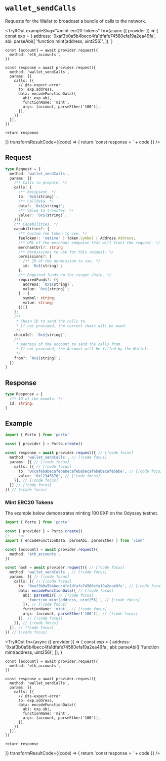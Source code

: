 

# `wallet_sendCalls`

Requests for the Wallet to broadcast a bundle of calls to the network.

<TryItOut
  exampleSlug="#mint-erc20-tokens"
  fn={async ({ provider }) => {
    const exp = {
      address: '0xaf3b0a5b4becc4fa1dfafe74580efa19a2ea49fa',
      abi: parseAbi([
        'function mint(address, uint256)',
      ]),
    }

    const [account] = await provider.request({
      method: 'eth_accounts',
    })

    const response = await provider.request({
      method: 'wallet_sendCalls',
      params: [{
        calls: [{
          // @ts-expect-error
          to: exp.address,
          data: encodeFunctionData({
            abi: exp.abi,
            functionName: 'mint',
            args: [account, parseEther('100')],
          }),
        }]
      }],
    })
    
    return response
  }}
  transformResultCode={(code) => {
    return 'const response = ' + code
  }}
/>

## Request

```ts
type Request = {
  method: 'wallet_sendCalls',
  params: [{
    /** Calls to prepare. */
    calls: {
      /** Recipient. */
      to: `0x${string}`;
      /** Calldata. */
      data?: `0x${string}`;
      /** Value to transfer. */
      value?: `0x${string}`;
    }[];
    /** Capabilities. */
    capabilities?: {
      /** Custom fee token to use. */
      feeToken?: 'native' | Token.Symbol | Address.Address;
      /** URL of the merchant endpoint that will front the request. */
      merchantUrl?: string
      /** Permissions to use for this request. */
      permissions?: {
        /** ID of the permission to use. */
        id: `0x${string}`;
      };
      /** Required funds on the target chain. */
      requiredFunds?: ({
        address: `0x${string}`;
        value: `0x${string}`;
      } | {
        symbol: string;
        value: string;
      })[]
    };
    /** 
     * Chain ID to send the calls to.
     * If not provided, the current chain will be used.
     */
    chainId?: `0x${string}`;
    /** 
     * Address of the account to send the calls from.
     * If not provided, the Account will be filled by the Wallet.
     */
    from?: `0x${string}`;
  }]
}
```

## Response

```ts
type Response = {
  /** ID of the bundle. */
  id: string;
}
```

## Example

```ts twoslash
import { Porto } from 'porto'

const { provider } = Porto.create()

const response = await provider.request({ // [!code focus]
  method: 'wallet_sendCalls', // [!code focus]
  params: [{ // [!code focus]
    calls: [{ // [!code focus]
      to: '0xcafebabecafebabecafebabecafebabecafebabe', // [!code focus]
      value: '0x12345678', // [!code focus]
    }], // [!code focus]
  }] // [!code focus]
}) // [!code focus]
```

### Mint ERC20 Tokens

The example below demonstrates minting 100 EXP on the Odyssey testnet.

```ts twoslash
import { Porto } from 'porto'

const { provider } = Porto.create()
// ---cut---
import { encodeFunctionData, parseAbi, parseEther } from 'viem'

const [account] = await provider.request({
  method: 'eth_accounts',
})

const hash = await provider.request({ // [!code focus]
  method: 'wallet_sendCalls', // [!code focus]
  params: [{ // [!code focus]
    calls: [{ // [!code focus]
      to: '0xaf3b0a5b4becc4fa1dfafe74580efa19a2ea49fa', // [!code focus]
      data: encodeFunctionData({ // [!code focus]
        abi: parseAbi([ // [!code focus]
          'function mint(address, uint256)', // [!code focus]
        ]), // [!code focus]
        functionName: 'mint', // [!code focus]
        args: [account, parseEther('100')], // [!code focus]
      }), // [!code focus]
    }], // [!code focus]
  }], // [!code focus]
}) // [!code focus]
```

<TryItOut
  fn={async ({ provider }) => {
    const exp = {
      address: '0xaf3b0a5b4becc4fa1dfafe74580efa19a2ea49fa',
      abi: parseAbi([
        'function mint(address, uint256)',
      ]),
    }

    const [account] = await provider.request({
      method: 'eth_accounts',
    })

    const response = await provider.request({
      method: 'wallet_sendCalls',
      params: [{
        calls: [{
          // @ts-expect-error
          to: exp.address,
          data: encodeFunctionData({
            abi: exp.abi,
            functionName: 'mint',
            args: [account, parseEther('100')],
          }),
        }]
      }],
    })
    
    return response
  }}
  transformResultCode={(code) => {
    return 'const response = ' + code
  }}
/>
